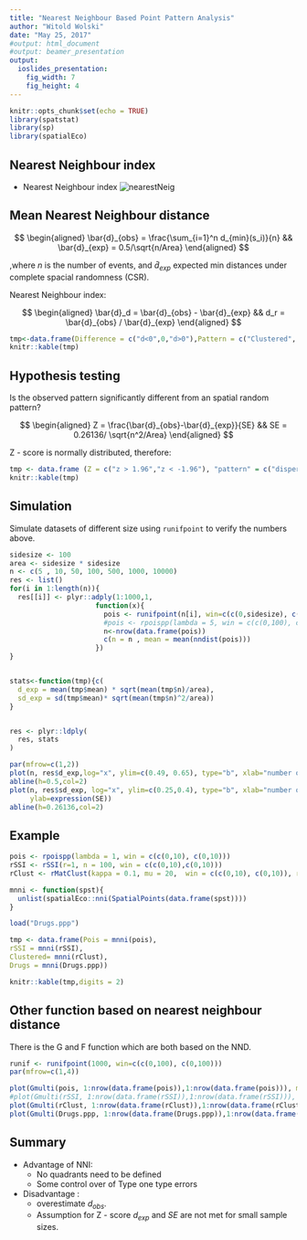 ```yaml
---
title: "Nearest Neighbour Based Point Pattern Analysis"
author: "Witold Wolski"
date: "May 25, 2017"
#output: html_document
#output: beamer_presentation
output: 
  ioslides_presentation:
    fig_width: 7
    fig_height: 4
---
```


```r
knitr::opts_chunk$set(echo = TRUE)
library(spatstat)
library(sp)
library(spatialEco)

```

## Nearest Neighbour index

- Nearest Neighbour index
![nearestNeig](NearestNeighbours.png)


## Mean Nearest Neighbour distance


$$
\begin{aligned}
\bar{d}_{obs} = \frac{\sum_{i=1}^n d_{min}(s_i)}{n} && \bar{d}_{exp} = 0.5/\sqrt{n/Area}
\end{aligned}
$$

,where $n$ is the number of events, and $\bar{d}_{exp}$ expected min distances under complete spacial randomness (CSR).

Nearest Neighbour index:

$$
\begin{aligned}
\bar{d}_d = \bar{d}_{obs} - \bar{d}_{exp} && d_r = \bar{d}_{obs} / \bar{d}_{exp}
\end{aligned}
$$

```r
tmp<-data.frame(Difference = c("d<0",0,"d>0"),Pattern = c("Clustered", "Random", "Dispersed"), Ratio=c("d<1",1,"d>1"))
knitr::kable(tmp)
```

## Hypothesis testing

Is the observed pattern significantly different from an spatial random pattern?

$$
\begin{aligned}
Z = \frac{\bar{d}_{obs}-\bar{d}_{exp}}{SE} && SE = 0.26136/ \sqrt{n^2/Area}
\end{aligned}
$$

Z - score is normally distributed, therefore:

```r
tmp <- data.frame (Z = c("z > 1.96","z < -1.96"), "pattern" = c("dispersed", "clustered")) 
knitr::kable(tmp)
```

## Simulation

Simulate datasets of different size using `runifpoint` to verify the numbers above.

```r
sidesize <- 100
area <- sidesize * sidesize
n <- c(5 , 10, 50, 100, 500, 1000, 10000)
res <- list()
for(i in 1:length(n)){
  res[[i]] <- plyr::adply(1:1000,1,
                     function(x){
                       pois <- runifpoint(n[i], win=c(c(0,sidesize), c(0,sidesize)))
                       #pois <- rpoispp(lambda = 5, win = c(c(0,100), c(0,100)))
                       n<-nrow(data.frame(pois))
                       c(n = n , mean = mean(nndist(pois)))
                     })
}


stats<-function(tmp){c(
  d_exp = mean(tmp$mean) * sqrt(mean(tmp$n)/area),
  sd_exp = sd(tmp$mean)* sqrt(mean(tmp$n)^2/area))
}


res <- plyr::ldply(
  res, stats
)

par(mfrow=c(1,2))
plot(n, res$d_exp,log="x", ylim=c(0.49, 0.65), type="b", xlab="number of points", ylab=expression(d[exp]))
abline(h=0.5,col=2)
plot(n, res$sd_exp, log="x", ylim=c(0.25,0.4), type="b", xlab="number of points",
     ylab=expression(SE))
abline(h=0.26136,col=2)

```

## Example

```r

pois <- rpoispp(lambda = 1, win = c(c(0,10), c(0,10)))
rSSI <- rSSI(r=1, n = 100, win = c(c(0,10),c(0,10)))
rClust <- rMatClust(kappa = 0.1, mu = 20,  win = c(c(0,10), c(0,10)), r = 0.5)

mnni <- function(spst){
  unlist(spatialEco::nni(SpatialPoints(data.frame(spst))))
}

load("Drugs.ppp")

tmp <- data.frame(Pois = mnni(pois),
rSSI = mnni(rSSI),
Clustered= mnni(rClust),
Drugs = mnni(Drugs.ppp))

knitr::kable(tmp,digits = 2)

```


## Other function based on nearest neighbour distance

There is the G and F function which are both based on the NND.

```r
runif <- runifpoint(1000, win=c(c(0,100), c(0,100)))
par(mfrow=c(1,4))

plot(Gmulti(pois, 1:nrow(data.frame(pois)),1:nrow(data.frame(pois))), main="pois")
#plot(Gmulti(rSSI, 1:nrow(data.frame(rSSI)),1:nrow(data.frame(rSSI))), main="disperse")
plot(Gmulti(rClust, 1:nrow(data.frame(rClust)),1:nrow(data.frame(rClust))), main="clustered")
plot(Gmulti(Drugs.ppp, 1:nrow(data.frame(Drugs.ppp)),1:nrow(data.frame(Drugs.ppp))), main="Drugs Example")

```

## Summary

* Advantage of NNI:
    + No quadrants need to be defined
    + Some control over of Type one type errors
* Disadvantage :
    + overestimate $d_{obs}$.
    + Assumption for Z - score $d_{exp}$ and $SE$ are not met for small sample sizes.
  